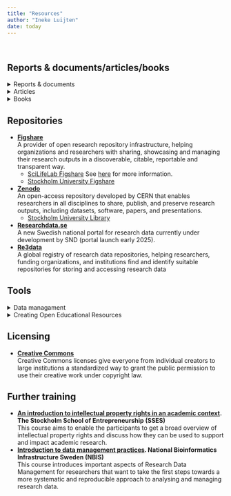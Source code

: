 ```yaml
---
title: "Resources"
author: "Ineke Luijten"
date: today
---
```


<br>

## Reports & documents/articles/books

<details>
  <summary>Reports & documents</summary>

- **[National roadmap for Open Science](https://staging.suhf.se/app/uploads/2022/09/National-Roadmap-for-Open-Science-Recommendation-2021-1-Rev.-June-2022-Ref.-SU-850-0005-17.pdf). SUHF, 13/09/2022, Ref SU-850-005-17**  
This roadmap clarifies the responsibilities of higher education institutions and the measures needed to accelerate work on open access to research data and research
results.
- **[National guidelines for Open Science](https://urn.kb.se/resolve?urn=urn:nbn:se:kb:publ-738). The National Library of Sweden (KB), 15/01/2024, ISBN 978-91-7000-492-6**  
Guidelines to provide support and guidance for different stakeholders in Sweden who have overarching responsibility in the transition to open science.  
- **[Good Research Practice 2024](https://www.vr.se/analys/rapporter/vara-rapporter/2024-10-02-god-forskningssed-2024.html). The Swedish Research Council (VR), 2024, ISBN 978-91-89845-08-4**  
Good Research Practice 2024 provides orientation in the ethical principles and regulations that are important for research, and clarifies the responsibility that different actors have (currently only available in Swedish).
- **[Agreement on Reforming Research Assessment](https://coara.eu/app/uploads/2022/09/2022_07_19_rra_agreement_final.pdf). CoARA, 20/07/2022**  
Agreement establishing a common direction for research assessment reform: the assessment of research, researchers and research organisations recognises the diverse outputs, practices and activities that maximise the quality and impact of research.       
- **[San Fransisco Declaration on Research Assessment](https://sfdora.org/read/). DORA, 2021**  
A declaration developed to improve the ways in which the outputs of scholarly research are evaluated. 

</details>
  
<details>
  <summary>Articles</summary>

- **[The FAIR Guiding Principles for scientific data management and stewardship](https://www.nature.com/articles/sdata201618). Wilkinson, M., Dumontier, M., Aalbersberg, I. et al. (2016) Sci Data 3, 160018**    
The first formal publication of the FAIR Principles. Includes the rationale behind them, and some exemplar implementations in the community.    
- **[Ten simple rules for making training materials FAIR](https://journals.plos.org/ploscompbiol/article?id=10.1371/journal.pcbi.1007854). Garcia L, Batut B, Burke ML, Kuzak M, Psomopoulos F, Arcila R, et al. (2020). PLoS Comput Biol 16(5):e1007854**   
Action point for trainers to help make their training materials FAIR, enabling others to find, (re)use, and adapt them.

</details>

<details>
  <summary>Books</summary>
  
- **[The philosophy of Open Science](https://www.cambridge.org/core/elements/philosophy-of-open-science/0D049ECF635F3B676C03C6868873E406). Sabina Leonelli (31/07/2023) ISBN 9781009416368**    
This book examines the role played by OS principles and practices within contemporary research and how this relates to the epistemology of science.    
- **[Open Science: the very idea](https://link.springer.com/book/10.1007/978-94-024-2115-6). Frank Miedema (2022). ISBN 978-94-024-2115-6**   
This book provides a broad context for the understanding of current problems of science and of the different movements aiming to improve the societal impact of science and research. 
- **[Radical solutions and Open Science](https://link.springer.com/book/10.1007/978-981-15-4276-3). Daniel Burgos (editor) (2020). ISBN 978-981-15-4276-3**   
This book presents how Open Science is a powerful tool to boost Higher Education. It presents radical, transgenic solutions for recurrent and long-standing problems in Higher Education. 


</details>


## Repositories
- **[Figshare](https://figshare.com)**  
A provider of open research repository infrastructure, helping organizations and researchers with sharing, showcasing and managing their research outputs in a discoverable, citable, reportable and transparent way.
    - [SciLifeLab Figshare](https://figshare.scilifelab.se) See [here](https://www.scilifelab.se/data/repository/) for more information. 
    - [Stockholm University Figshare](https://su.figshare.come)  
- **[Zenodo](https://figshare.com)**   
An open-access repository developed by CERN that enables researchers in all disciplines to share, publish, and preserve research outputs, including datasets, software, papers, and presentations.  
    - [Stockholm University Library](https://zenodo.org/communities/stockholmuniversitylibrary/records?q=&l=list&p=1&s=10&sort=newest)
- **[Researchdata.se](https://snd.se/en/researchdatase)**  
A new Swedish national portal for research data currently under development by SND (portal launch early 2025).  
- **[Re3data](https://www.re3data.org/search)**  
A global registry of research data repositories, helping researchers, funding organizations, and institutions find and identify suitable repositories for storing and accessing research data    


## Tools

<details>
  <summary>Data managament</summary>

- **[Swedish National Data Service (SND)](https://snd.se/en/)**  
A Swedish national infrastructure for research data, supporting the accessibility, preservation, and reuse of research data and related materials. Tools include, but are not limited to: 
    - [Checklist for data management plan](https://zenodo.org/records/6424769)
    - [Persistent identifier services](https://snd.se/en/describe-and-share-data/pid-services-doi-epic)
    - [Publishing sensitive data](https://snd.se/en/manage-data/plan/research-material-with-personal-data) 
- **[National Bioinformatics Infrastructure Sweden (NBIS)](https://nbis.se)**  
A Swedish national infrastructure that provides bioinformatics and data science support to the Swedish life science research community. Tools include, but are not limited to: 
    - [Data management support and guidance](https://nbis.se/services/guidance-on-data-management)
    - [Data sharing](https://nbis.se/services/data-sharing)
- **[Data Stewardship Wizard](https://dsw.scilifelab.se). SciLifeLab**  
A tool to aid in data management planning.
- **[VR Data management plan template](https://www.vr.se/english/applying-for-funding/requirements-terms-and-conditions/producing-a-data-management-plan/data-management-plan-template.html). The Swedish Research Council (VR)**    
A template with six central parts that a data management plan should cover (partially reworked version of Science Europe’s "Core Requirements for Data Management Plans").  

</details>

<details>
  <summary>Creating Open Educational Resources</summary>

- **[FAIR training handbook](https://elixir-europe-training.github.io/ELIXIR-TrP-FAIR-training-handbook/). ELIXIR FAIR training focus group**  
A handbook designed to provide guidance on how to FAIRify training material.

</details>


## Licensing
- **[Creative Commons](https://creativecommons.org/share-your-work/cclicenses/)**  
Creative Commons licenses give everyone from individual creators to large institutions a standardized way to grant the public permission to use their creative work under copyright law.   



## Further training
- **[An introduction to intellectual property rights in an academic context](https://www.sses.se/course/an-introduction-to-intellectual-property-rights-in-an-academic-context/). The Stockholm School of Entrepreneurship (SSES)**    
This course aims to enable the participants to get a broad overview of intellectual property rights and discuss how they can be used to support and impact academic research. 
- **[Introduction to data management practices](https://nbis.se/training/6). National Bioinformatics Infrastructure Sweden (NBIS)**      
This course introduces important aspects of Research Data Management for researchers that want to take the first steps towards a more systematic and reproducible approach to analysing and managing research data.  

